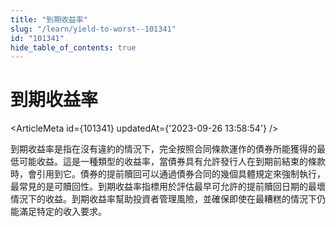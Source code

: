 ```yaml
---
title: "到期收益率"
slug: "/learn/yield-to-worst--101341"
id: "101341"
hide_table_of_contents: true
---
```



# 到期收益率

<ArticleMeta id={101341} updatedAt={'2023-09-26 13:58:54'} />
<div className='border-solid border-b border-t-0 my-4 border-[var(--ifm-color-gray-300)]' />

到期收益率是指在沒有違約的情況下，完全按照合同條款運作的債券所能獲得的最低可能收益。這是一種類型的收益率，當債券具有允許發行人在到期前結束的條款時，會引用到它。債券的提前贖回可以通過債券合同的幾個具體規定來強制執行，最常見的是可贖回性。到期收益率指標用於評估最早可允許的提前贖回日期的最壞情況下的收益。到期收益率幫助投資者管理風險，並確保即使在最糟糕的情況下仍能滿足特定的收入要求。

